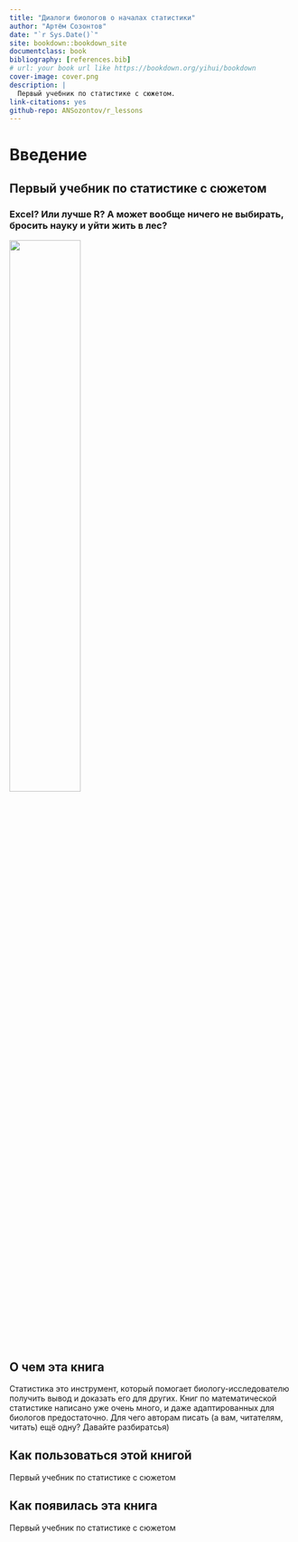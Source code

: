 ```yaml
---
title: "Диалоги биологов о началах статистики"
author: "Артём Созонтов"
date: "`r Sys.Date()`"
site: bookdown::bookdown_site
documentclass: book
bibliography: [references.bib]
# url: your book url like https://bookdown.org/yihui/bookdown
cover-image: cover.png
description: |
  Первый учебник по статистике с сюжетом.
link-citations: yes
github-repo: ANSozontov/r_lessons
---
```


<!--bookdown:favicon:media/racoon.png-->

# Введение {.unnumbered}

## Первый учебник по статистике с сюжетом {-}

### Excel? Или лучше R? А может вообще ничего не выбирать, бросить науку и уйти жить в лес? {-}

![](media/cover.png){width="50%"}

## О чем эта книга {.unnumbered}

Статистика это инструмент, который помогает биологу-исследователю получить вывод и доказать его для других. Книг по математической статистике написано уже очень много, и даже адаптированных для биологов предостаточно. Для чего авторам писать (а вам, читателям, читать) ещё одну? Давайте разбиратсья)

## Как пользоваться этой книгой {.unnumbered}

Первый учебник по статистике с сюжетом

## Как появилась эта книга {.unnumbered}

Первый учебник по статистике с сюжетом
